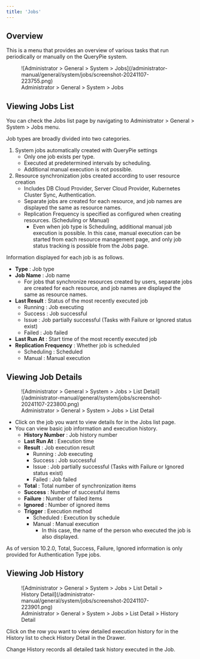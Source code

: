 ```yaml
---
title: 'Jobs'
---
```



## Overview

This is a menu that provides an overview of various tasks that run periodically or manually on the QueryPie system.

<figure data-layout="center" data-align="center">
![Administrator &gt; General &gt; System &gt; Jobs](/administrator-manual/general/system/jobs/screenshot-20241107-223755.png)
<figcaption>
Administrator &gt; General &gt; System &gt; Jobs
</figcaption>
</figure>

## Viewing Jobs List

You can check the Jobs list page by navigating to Administrator &gt; General &gt; System &gt; Jobs menu.

Job types are broadly divided into two categories.

1. System jobs automatically created with QueryPie settings
    * Only one job exists per type.
    * Executed at predetermined intervals by scheduling.
    * Additional manual execution is not possible.
2. Resource synchronization jobs created according to user resource creation
    * Includes DB Cloud Provider, Server Cloud Provider, Kubernetes Cluster Sync, Authentication.
    * Separate jobs are created for each resource, and job names are displayed the same as resource names.
    * Replication Frequency is specified as configured when creating resources. (Scheduling or Manual)
        * Even when job type is Scheduling, additional manual job execution is possible. In this case, manual execution can be started from each resource management page, and only job status tracking is possible from the Jobs page.

Information displayed for each job is as follows.

*  **Type** : Job type
*  **Job Name**  : Job name
    * For jobs that synchronize resources created by users, separate jobs are created for each resource, and job names are displayed the same as resource names.
*  **Last Result**  : Status of the most recently executed job
    * Running : Job executing
    * Success : Job successful
    * Issue : Job partially successful (Tasks with Failure or Ignored status exist)
    * Failed : Job failed
*  **Last Run At**  : Start time of the most recently executed job
*  **Replication Frequency** : Whether job is scheduled
    * Scheduling : Scheduled
    * Manual : Manual execution

## Viewing Job Details

<figure data-layout="center" data-align="center">
![Administrator &gt; General &gt; System &gt; Jobs &gt; List Detail](/administrator-manual/general/system/jobs/screenshot-20241107-223800.png)
<figcaption>
Administrator &gt; General &gt; System &gt; Jobs &gt; List Detail
</figcaption>
</figure>

* Click on the job you want to view details for in the Jobs list page.
* You can view basic job information and execution history.
    *  **History Number**  : Job history number
    *  **Last Run At**  : Execution time
    *  **Result** : Job execution result
        * Running : Job executing
        * Success : Job successful
        * Issue : Job partially successful (Tasks with Failure or Ignored status exist)
        * Failed : Job failed
    *  **Total**  : Total number of synchronization items
    *  **Success**  : Number of successful items
    *  **Failure**  : Number of failed items
    *  **Ignored**  : Number of ignored items
    *  **Trigger**  : Execution method
        * Scheduled : Execution by schedule
        * Manual : Manual execution
            * In this case, the name of the person who executed the job is also displayed.

<Callout type="info">
As of version 10.2.0, Total, Success, Failure, Ignored information is only provided for Authentication Type jobs.
</Callout>

## Viewing Job History

<figure data-layout="center" data-align="center">
![Administrator &gt; General &gt; System &gt; Jobs &gt; List Detail &gt; History Detail](/administrator-manual/general/system/jobs/screenshot-20241107-223901.png)
<figcaption>
Administrator &gt; General &gt; System &gt; Jobs &gt; List Detail &gt; History Detail
</figcaption>
</figure>

Click on the row you want to view detailed execution history for in the History list to check History Detail in the Drawer.

Change History records all detailed task history executed in the Job.
